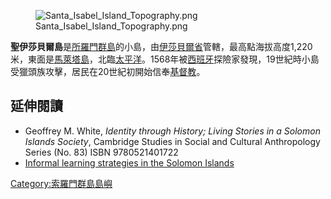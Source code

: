 {{Infobox Islands
|name = 聖伊莎貝爾島
|image name =SantaIsabelmap.png
|image caption = 
|locator map = Solomon Islands - Santa Isabel.PNG
|native name = 
|native name link =
|location=[[太平洋|太平洋]]
|coordinates=
|archipelago = [[所羅門群島|所羅門群島]]
|total islands = 
|major islands = 
|area =2,999平方公里
|highest mount =Mount Sasari
|elevation =1,220米
|country = Solomon Islands
}}

[[Image:Santa_Isabel_Island_Topography.png|thumb]]

'''聖伊莎貝爾島'''是[[所羅門群島|所羅門群島]]的小島，由[[伊莎貝爾省|伊莎貝爾省]]管轄，最高點海拔高度1,220米，東面是[[馬萊塔島|馬萊塔島]]，北臨[[太平洋|太平洋]]。1568年被[[西班牙|西班牙]]探險家發現，19世紀時小島受獵頭族攻擊，居民在20世紀初開始信奉[[基督教|基督教]]。

==延伸閱讀==
*Geoffrey M. White, ''Identity through History; Living Stories in a Solomon Islands Society'', Cambridge Studies in Social and Cultural Anthropology Series (No. 83) ISBN 9780521401722
*[https://web.archive.org/web/20100811043635/http://wings.buffalo.edu/research/anthrogis/JWA/V1N3/ninnes-art.html Informal learning strategies in the Solomon Islands]

{{coord|8|00|21|S|159|01|50|E|display=title|region:SB_type:isle_source:dewiki}}

[[Category:索羅門群島島嶼|Category:索羅門群島島嶼]]
{{Solomons-geo-stub}}